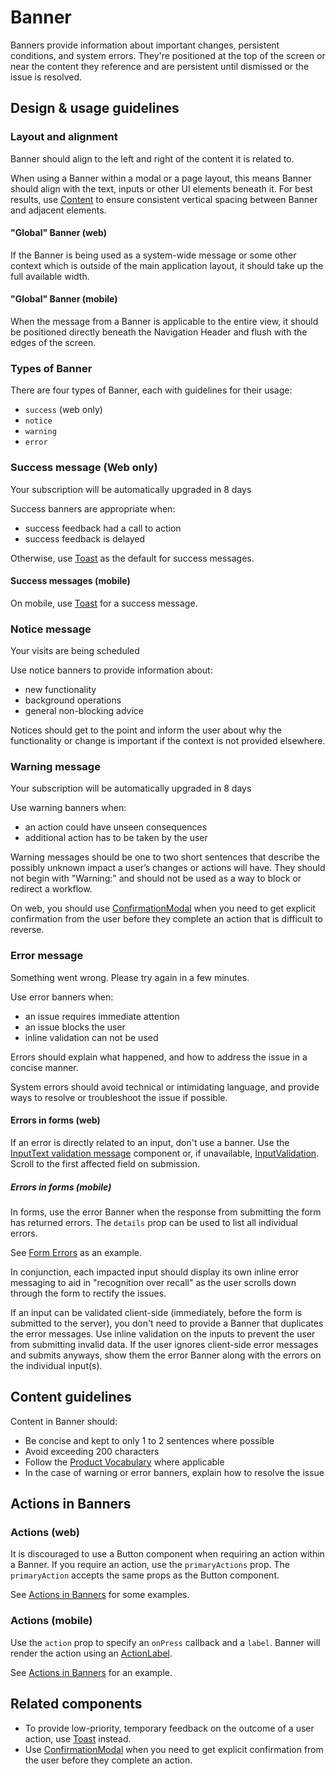
# Banner

<Meta title="Components/Status and Feedback/Banner/Docs" />

Banners provide information about important changes, persistent conditions, and
system errors. They're positioned at the top of the screen or near the content
they reference and are persistent until dismissed or the issue is resolved.

## Design & usage guidelines

### Layout and alignment

Banner should align to the left and right of the content it is related to.

When using a Banner within a modal or a page layout, this means Banner should
align with the text, inputs or other UI elements beneath it. For best results,
use
[Content](../?path=/docs/components-layouts-and-structure-content-docs--page) to
ensure consistent vertical spacing between Banner and adjacent elements.

#### "Global" Banner (web)

If the Banner is being used as a system-wide message or some other context which
is outside of the main application layout, it should take up the full available
width.

#### "Global" Banner (mobile)

When the message from a Banner is applicable to the entire view, it should be
positioned directly beneath the Navigation Header and flush with the edges of
the screen.

### Types of Banner

There are four types of Banner, each with guidelines for their usage:

- `success` (web only) [<Icon name="link" />](#success-message)
- `notice` [<Icon name="link" />](#notice-message)
- `warning`[<Icon name="link" />](#warning-message)
- `error` [<Icon name="link" />](#error-message)

### Success message (Web only)

<Canvas>
  <Banner type="success">
    Your subscription will be automatically upgraded in 8 days
  </Banner>
</Canvas>

Success banners are appropriate when:

<ul>
  <li>success feedback had a call to action</li>
  <li>success feedback is delayed</li>
</ul>

Otherwise, use
[Toast](../?path=/docs/components-status-and-feedback-toast-docs--page) as the
default for success messages.

#### Success messages (mobile)

On mobile, use
[Toast](../?path=/docs/components-status-and-feedback-toast-docs--page) for a
success message.

### Notice message

<Canvas>
  <Banner type="notice">Your visits are being scheduled</Banner>
</Canvas>

Use notice banners to provide information about:

<ul>
  <li>new functionality</li>
  <li>background operations</li>
  <li>general non-blocking advice</li>
</ul>

Notices should get to the point and inform the user about why the functionality
or change is important if the context is not provided elsewhere.

### Warning message

<Canvas>
  <Banner type="warning">
    Your subscription will be automatically upgraded in 8 days
  </Banner>
</Canvas>

Use warning banners when:

<ul>
  <li>an action could have unseen consequences</li>
  <li>additional action has to be taken by the user</li>
</ul>

Warning messages should be one to two short sentences that describe the possibly
unknown impact a user’s changes or actions will have. They should not begin with
"Warning:" and should not be used as a way to block or redirect a workflow.

On web, you should use
[ConfirmationModal](../?path=/docs/components-overlays-confirmationmodal-docs--page)
when you need to get explicit confirmation from the user before they complete an
action that is difficult to reverse.

### Error message

<Canvas>
  <Banner type="error">
    Something went wrong. Please try again in a few minutes.
  </Banner>
</Canvas>

Use error banners when:

<ul>
  <li>an issue requires immediate attention</li>
  <li>an issue blocks the user</li>
  <li>inline validation can not be used</li>
</ul>

Errors should explain what happened, and how to address the issue in a concise
manner.

System errors should avoid technical or intimidating language, and provide ways
to resolve or troubleshoot the issue if possible.

#### Errors in forms (web)

If an error is directly related to an input, don't use a banner. Use the
[InputText validation message](../?path=/docs/components-forms-and-inputs-inputtext-docs--page#validation-message)
component or, if unavailable,
[InputValidation](../?path=/docs/components-forms-and-inputs-inputvalidation-docs--page).
Scroll to the first affected field on submission.

##### Errors in forms (mobile)

In forms, use the error Banner when the response from submitting the form has
returned errors. The `details` prop can be used to list all individual errors.

See
[Form Errors](../?path=/story/components-status-and-feedback-banner-mobile--form-errors)
as an example.

In conjunction, each impacted input should display its own inline error
messaging to aid in "recognition over recall" as the user scrolls down through
the form to rectify the issues.

If an input can be validated client-side (immediately, before the form is
submitted to the server), you don't need to provide a Banner that duplicates the
error messages. Use inline validation on the inputs to prevent the user from
submitting invalid data. If the user ignores client-side error messages and
submits anyways, show them the error Banner along with the errors on the
individual input(s).

## Content guidelines

Content in Banner should:

- Be concise and kept to only 1 to 2 sentences where possible
- Avoid exceeding 200 characters
- Follow the
  [Product Vocabulary](../?path=/docs/content-product-vocabulary--page) where
  applicable
- In the case of warning or error banners, explain how to resolve the issue

## Actions in Banners

### Actions (web)

It is discouraged to use a Button component when requiring an action within a
Banner. If you require an action, use the `primaryActions` prop. The
`primaryAction` accepts the same props as the Button component.

See
[Actions in Banners](../?path=/story/components-status-and-feedback-banner-web--actions-in-banners)
for some examples.

### Actions (mobile)

Use the `action` prop to specify an `onPress` callback and a `label`. Banner
will render the action using an
[ActionLabel](../?path=/docs/components-actions-actionlabel-docs--page).

See
[Actions in Banners](../?path=/story/components-status-and-feedback-banner-mobile--actions-in-banners)
for an example.

## Related components

- To provide low-priority, temporary feedback on the outcome of a user action,
  use [Toast](../?path=/docs/components-status-and-feedback-toast-docs--page)
  instead.
- Use
  [ConfirmationModal](../?path=/docs/components-overlays-confirmationmodal-docs--page)
  when you need to get explicit confirmation from the user before they complete
  an action.
